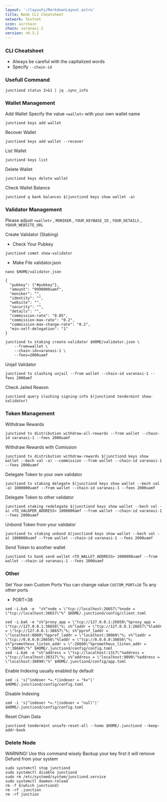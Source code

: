 ```yaml
---
layout: '~/layouts/MarkdownLayout.astro'
title: Node CLI Cheatsheet
network: Testnet
icon: airchain
chain: varanasi-1
version: v0.3.2
---
```


### CLI Cheatsheet

- Always be careful with the capitalized words
- Specify `--chain-id`

### Usefull Command
```
junctiond status 2>&1 | jq .sync_info
```

### Wallet Management

Add Wallet
Specify the value `<wallet>` with your own wallet name

```
junctiond keys add wallet
```

Recover Wallet
```
junctiond keys add wallet --recover
```

List Wallet
```
junctiond keys list
```

Delete Wallet
```
junctiond keys delete wallet
```

Check Wallet Balance
```
junctiond q bank balances $(junctiond keys show wallet -a)
```

### Validator Management

Please adjust `<wallet>` , `MONIKER` , `YOUR_KEYBASE_ID` , `YOUR_DETAILS` , `YOUUR_WEBSITE_URL`

Create Validator (Staking)
- Check Your Pubkey
```
junctiond comet show-validator
```
- Make File validator.json
```
nano $HOME/validator.json
```
```
{
  "pubkey": {"#pubkey"},
  "amount": "9990000uamf",
  "moniker": "",
  "identity": "",
  "website": "",
  "security": "",
  "details": "",
  "commission-rate": "0.05",
  "commission-max-rate": "0.2",
  "commission-max-change-rate": "0.2",
  "min-self-delegation": "1"
}
```
```
junctiond tx staking create-validator $HOME/validator.json \
    --from=wallet \
    --chain-id=varanasi-1 \
    --fees=2000uamf
```

Unjail Validator
```
junctiond tx slashing unjail --from wallet --chain-id varanasi-1 --fees 2000amf
```

Check Jailed Reason
```
junctiond query slashing signing-info $(junctiond tendermint show-validator)
```

### Token Management

Withdraw Rewards
```
junctiond tx distribution withdraw-all-rewards --from wallet --chain-id varanasi-1 --fees 2000uamf
```

Withdraw Rewards with Comission
```
junctiond tx distribution withdraw-rewards $(junctiond keys show wallet --bech val -a) --commission --from wallet --chain-id varanasi-1 --fees 2000uamf
```

Delegate Token to your own validator
```
junctiond tx staking delegate $(junctiond keys show wallet --bech val -a) 1000000uamf --from wallet --chain-id varanasi-1 --fees 2000uamf
```

Delegate Token to other validator
```
junctiond staking redelegate $(junctiond keys show wallet --bech val -a) <TO_VALOPER_ADDRESS> 1000000amf --from wallet --chain-id varanasi-1 --fees 2000uamf
```

Unbond Token from your validator
```
junctiond tx staking unbond $(junctiond keys show wallet --bech val -a) 1000000uamf --from wallet --chain-id varanasi-1 --fees 2000uamf
```

Send Token to another wallet
```
junctiond tx bank send wallet <TO_WALLET_ADDRESS> 1000000uamf --from wallet --chain-id varanasi-1 --fees 2000uamf
```

### Other

Set Your own Custom Ports
You can change value `CUSTOM_PORT=20` To any other ports

- PORT=38

```
sed -i.bak -e  "s%^node = \"tcp://localhost:26657\"%node = \"tcp://localhost:38657\"%" $HOME/.junctiond/config/client.toml
```
```
sed -i.bak -e "s%^proxy_app = \"tcp://127.0.0.1:26658\"%proxy_app = \"tcp://127.0.0.1:38658\"%; s%^laddr = \"tcp://127.0.0.1:26657\"%laddr = \"tcp://127.0.0.1:38657\"%; s%^pprof_laddr = \"localhost:6060\"%pprof_laddr = \"localhost:38060\"%; s%^laddr = \"tcp://0.0.0.0:26656\"%laddr = \"tcp://0.0.0.0:38656\"%; s%^prometheus_listen_addr = \":26660\"%prometheus_listen_addr = \":38660\"%" $HOME/.junctiond/config/config.toml
sed -i.bak -e "s%^address = \"tcp://localhost:1317\"%address = \"tcp://localhost:38317\"%; s%^address = \"localhost:9090\"%address = \"localhost:38090\"%" $HOME/.junctiond/config/app.toml
```

Enable Indexing usually enabled by default
```
sed -i 's|^indexer *=.*|indexer = "kv"|' $HOME/.junctiond/config/config.toml
```

Disable Indexing
```
sed -i 's|^indexer *=.*|indexer = "null"|' $HOME/.junctiond/config/config.toml
```

Reset Chain Data
```
junctiond tendermint unsafe-reset-all --home $HOME/.junctiond --keep-addr-book
```

### Delete Node

WARNING! Use this command wisely 
Backup your key first it will remove Defund from your system

```
sudo systemctl stop junctiond
sudo systemctl disable junctiond
sudo rm /etc/systemd/system/junctiond.service
sudo systemctl daemon-reload
rm -f $(which junctiond)
rm -rf .junction
rm -rf junction
```
